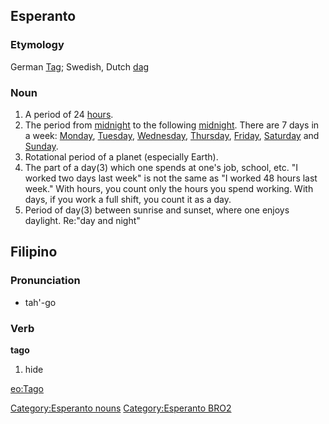 ==Esperanto==
===Etymology===
German [[Tag]]; Swedish, Dutch [[dag]]

===Noun===
{{eo-noun}}
#A period of 24 [[hour]]s.
#The period from [[midnight]] to the following [[midnight]]. There are 7 days in a week: [[Monday]], [[Tuesday]], [[Wednesday]], [[Thursday]], [[Friday]], [[Saturday]] and [[Sunday]].
#Rotational period of a planet (especially Earth).
#The part of a day(3) which one spends at one's job, school, etc. "I worked two days last week" is not the same as "I worked 48 hours last week." With hours, you count only the hours you spend working. With days, if you work a full shift, you count it as a day.
#Period of day(3) between sunrise and sunset, where one enjoys daylight. Re:"day and night"

[[Category:Esperanto nouns]]
[[Category:Esperanto BRO2]]

==Filipino==
===Pronunciation===
*tah'-go

===Verb===
'''tago'''
#hide

[[eo:Tago]]